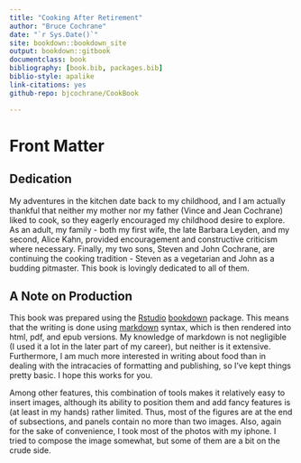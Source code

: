 ```yaml
--- 
title: "Cooking After Retirement"
author: "Bruce Cochrane"
date: "`r Sys.Date()`"
site: bookdown::bookdown_site
output: bookdown::gitbook
documentclass: book
bibliography: [book.bib, packages.bib]
biblio-style: apalike
link-citations: yes
github-repo: bjcochrane/CookBook

---
```

# Front Matter {-}

## Dedication {-}

My adventures in the kitchen date back to my childhood, and I am actually thankful that neither my mother nor my father (Vince and Jean Cochrane) liked to cook, so they eagerly encouraged my childhood desire to explore.  As an adult, my family - both my first wife, the late Barbara Leyden, and my second, Alice Kahn, provided encouragement and constructive criticism where necessary.  Finally, my two sons, Steven and John Cochrane, are continuing the cooking tradition - Steven as a vegetarian and John as a budding pitmaster.  This book is lovingly dedicated to all of them.

## A Note on Production {-}

This book was prepared using the [Rstudio](http://www.rstudio.com)  [bookdown](http://www.bookdown.org) package.  This means that the writing is done using [markdown](https://www.markdownguide.org/) syntax, which is then rendered into html, pdf, and epub versions.  My knowledge of markdown is not negligible (I used it a lot in the later part of my career), but neither is it extensive.  Furthermore, I am much more interested in writing about food than in dealing with the intracacies of formatting and publishing, so I've kept things pretty basic.  I hope this works for you.

Among other features, this combination of tools makes it relatively easy to insert images, although its ability to position them and add fancy features is (at least in my hands) rather limited.  Thus, most of the figures are at the end of subsections, and panels contain no more than two images.  Also, again for the sake of convenience, I took most of the photos with my iphone.  I tried to compose the image somewhat, but some of them are a bit on the crude side.
